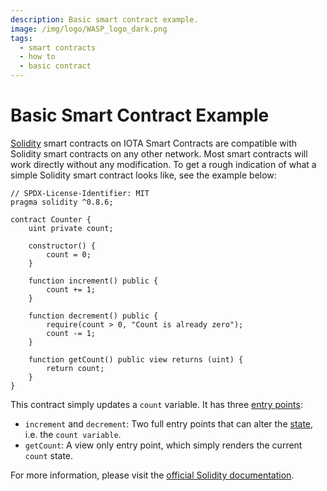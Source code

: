 ```yaml
---
description: Basic smart contract example.
image: /img/logo/WASP_logo_dark.png
tags:
  - smart contracts
  - how to
  - basic contract
---
```


# Basic Smart Contract Example

[Solidity](https://docs.soliditylang.org/en/v0.8.16/) smart contracts on IOTA Smart Contracts are compatible with
Solidity smart contracts on any other network. Most smart contracts will work directly without any modification. To get
a rough indication of what a simple Solidity smart contract looks like, see the example below:

```solidity
// SPDX-License-Identifier: MIT
pragma solidity ^0.8.6;

contract Counter {
    uint private count;

    constructor() {
        count = 0;
    }

    function increment() public {
        count += 1;
    }

    function decrement() public {
        require(count > 0, "Count is already zero");
        count -= 1;
    }

    function getCount() public view returns (uint) {
        return count;
    }
}

```

This contract simply updates a `count` variable. It has
three [entry points](../explanations/smart-contract-anatomy.md#entry-points):

* `increment` and `decrement`: Two full entry points that can alter
  the [state](../explanations/smart-contract-anatomy.md#state), i.e. the `count variable`. 
* `getCount`: A view only entry point, which simply renders the current `count` state.

For more information, please visit the [official Solidity documentation](https://docs.soliditylang.org/).

<DeployAdmonition />